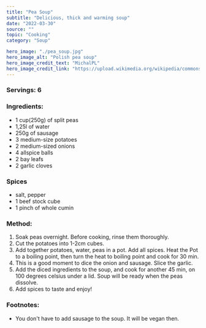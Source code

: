 ---
title: "Pea Soup"
subtitle: "Delicious, thick and warming soup" 
date: "2022-03-30"
source: ""
topic: "Cooking"
category: "Soup"

hero_image: "./pea_soup.jpg"
hero_image_alt: "Polish pea soup"
hero_image_credit_text: "MichalPL"
hero_image_credit_link: "https://upload.wikimedia.org/wikipedia/commons/b/bd/Polish_pea_soup.jpg"
---
### Servings: 6


### Ingredients:
- 1 cup(250g) of split peas
- 1,25l of water 
- 250g of sausage
- 3 medium-size potatoes
- 2 medium-sized onions 
- 4 allspice balls
- 2 bay leafs
- 2 garlic cloves

### Spices
- salt, pepper
- 1 beef stock cube
- 1 pinch of whole cumin


### Method:
1. Soak peas overnight. Before cooking, rinse them thoroughly.
2. Cut the potatoes into 1-2cm cubes. 
3. Add together potatoes, water, peas in a pot. Add all spices. 
Heat the Pot to a boiling point, then turn the heat to boiling point and cook for 30 min.
4. This is a good moment to dice the onion and sausage. Slice the garlic.
5. Add the diced ingredients to the soup, and cook for another 45 min, on 100 degrees celsius under a lid. Soup will be ready when the peas dissolve.
6. Add spices to taste and enjoy!

### Footnotes:
- You don't have to add sausage to the soup. It will be vegan then.

